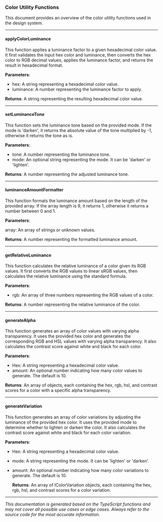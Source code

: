 
<Meta title="Core/Generators" />

### **Color Utility Functions**

This document provides an overview of the color utility functions used in the design system.

---

#### applyColorLuminance

This function applies a luminance factor to a given hexadecimal color value. It first validates the input hex color and luminance, then converts the hex color to RGB decimal values, applies the luminance factor, and returns the result in hexadecimal format.

**Parameters**:

- hex: A string representing a hexadecimal color value.
- luminance: A number representing the luminance factor to apply.

**Returns**: A string representing the resulting hexadecimal color value.

---

#### setLuminanceTone

This function sets the luminance tone based on the provided mode. If the mode is 'darken', it returns the absolute value of the tone multiplied by -1, otherwise it returns the tone as is.

**Parameters**:

- tone: A number representing the luminance tone.
- mode: An optional string representing the mode. It can be 'darken' or 'lighten'.

**Returns**: A number representing the adjusted luminance tone.

---

#### luminanceAmountFormatter

This function formats the luminance amount based on the length of the provided array. If the array length is 9, it returns 1, otherwise it returns a number between 0 and 1.

**Parameters**:

array: An array of strings or unknown values.

**Returns**: A number representing the formatted luminance amount.

---

#### getRelativeLuminance

This function calculates the relative luminance of a color given its RGB values. It first converts the RGB values to linear sRGB values, then calculates the relative luminance using the standard formula.

**Parameters**:

- rgb: An array of three numbers representing the RGB values of a color.

**Returns**: A number representing the relative luminance of the color.

---

#### generateAlpha

This function generates an array of color values with varying alpha transparency. It uses the provided hex color and generates the corresponding RGB and HSL values with varying alpha transparency. It also calculates the contrast score against white and black for each color.

**Parameters**:

- Hex: A string representing a hexadecimal color value.
- amount: An optional number indicating how many color values to generate. The default is 10.

**Returns**: An array of objects, each containing the hex, rgb, hsl, and contrast scores for a color with a specific alpha transparency.

---

#### generateVariation

This function generates an array of color variations by adjusting the luminance of the provided hex color. It uses the provided mode to determine whether to lighten or darken the color. It also calculates the contrast score against white and black for each color variation.

**Parameters**:

- Hex: A string representing a hexadecimal color value.
- mode: A string representing the mode. It can be 'lighten' or 'darken'.
- amount: An optional number indicating how many color variations to generate. The default is 10.

  **Returns**: An array of IColorVariation objects, each containing the hex, rgb, hsl, and contrast scores for a color variation.

---

_This documentation is generated based on the TypeScript functions and may not cover all possible use cases or edge cases. Always refer to the source code for the most accurate information._

